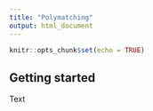 ```yaml
---
title: "Polymatching"
output: html_document
---
```


```r
knitr::opts_chunk$set(echo = TRUE)
```

## Getting started 

Text
